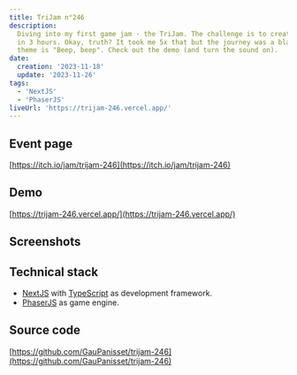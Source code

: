 ```yaml
---
title: TriJam n°246
description:
  Diving into my first game jam - the TriJam. The challenge is to create a game
  in 3 hours. Okay, truth? It took me 5x that but the journey was a blast. The
  theme is "Beep, beep". Check out the demo (and turn the sound on).
date:
  creation: '2023-11-18'
  update: '2023-11-26'
tags:
  - 'NextJS'
  - 'PhaserJS'
liveUrl: 'https://trijam-246.vercel.app/'
---
```



## Event page

[https://itch.io/jam/trijam-246](https://itch.io/jam/trijam-246)

## Demo

[https://trijam-246.vercel.app/](https://trijam-246.vercel.app/)

## Screenshots

<MdxImage
  alt="game layout displaying colorful cars and trucks stuck at a crossroad"
  caption="The last level of a puzzle game in which you have to fix the traffic jam."
  src="tri-jam-246/tri-jam-246.png"
/>

## Technical stack

- [NextJS](https://nextjs.org/) with
  [TypeScript](https://www.typescriptlang.org/docs/) as development framework.
- [PhaserJS](https://phaser.io/) as game engine.

## Source code

[https://github.com/GauPanisset/trijam-246](https://github.com/GauPanisset/trijam-246)
